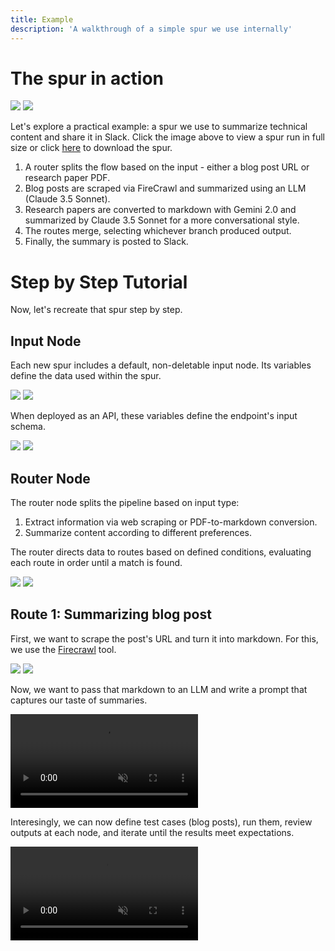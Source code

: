 ```yaml
---
title: Example
description: 'A walkthrough of a simple spur we use internally'
---
```




# The spur in action

<img className="block dark:hidden" src="/images/example_walkthrough/0_light.png" />
<img className="hidden dark:block" src="/images/example_walkthrough/0_dark.png" />


Let's explore a practical example: a spur we use to summarize technical content and share it in Slack. Click the image above to view a spur run in full size or click [here](/images/SlackSummarizer.json) to download the spur.

1) A router splits the flow based on the input - either a blog post URL or research paper PDF.
2) Blog posts are scraped via FireCrawl and summarized using an LLM (Claude 3.5 Sonnet).
3) Research papers are converted to markdown with Gemini 2.0 and summarized by Claude 3.5 Sonnet for a more conversational style.
4) The routes merge, selecting whichever branch produced output.
5) Finally, the summary is posted to Slack.

# Step by Step Tutorial

Now, let's recreate that spur step by step.

## Input Node

Each new spur includes a default, non-deletable input node. Its variables define the data used within the spur.

<img className="block dark:hidden" src="/images/example_walkthrough/2_light.png" />
<img className="hidden dark:block" src="/images/example_walkthrough/2_dark.png" />

When deployed as an API, these variables define the endpoint's input schema.

<img className="block dark:hidden" src="/images/example_walkthrough/3_light.png" />
<img className="hidden dark:block" src="/images/example_walkthrough/3_dark.png" />

## Router Node

The router node splits the pipeline based on input type:

1) Extract information via web scraping or PDF-to-markdown conversion.
2) Summarize content according to different preferences.

The router directs data to routes based on defined conditions, evaluating each route in order until a match is found.

<img className="block dark:hidden" src="/images/example_walkthrough/4_light.png" />
<img className="hidden dark:block" src="/images/example_walkthrough/4_dark.png" />

## Route 1: Summarizing blog post

First, we want to scrape the post's URL and turn it into markdown. For this, we use the [Firecrawl](https://www.firecrawl.dev/) tool.

<img className="block dark:hidden" src="/images/example_walkthrough/5_light.gif" />
<img className="hidden dark:block" src="/images/example_walkthrough/5_dark.gif" />

Now, we want to pass that markdown to an LLM and write a prompt that captures our taste of summaries.

<video autoPlay
  muted
  loop
  playsInline
  className="" className="block dark:hidden w-full aspect-video" src="/images/example_walkthrough/6_light.mp4" />
<video autoPlay
  muted
  loop
  playsInline className="hidden dark:block w-full aspect-video" src="/images/example_walkthrough/6_dark.mp4" />

Interesingly, we can now define test cases (blog posts), run them, review outputs at each node, and iterate until the results meet expectations.

<video autoPlay
  muted
  loop
  playsInline
  className="" className="block dark:hidden w-full aspect-video" src="/images/example_walkthrough/7_light.mp4" />
<video autoPlay
  muted
  loop
  playsInline className="hidden dark:block w-full aspect-video" src="/images/example_walkthrough/7_dark.mp4" />